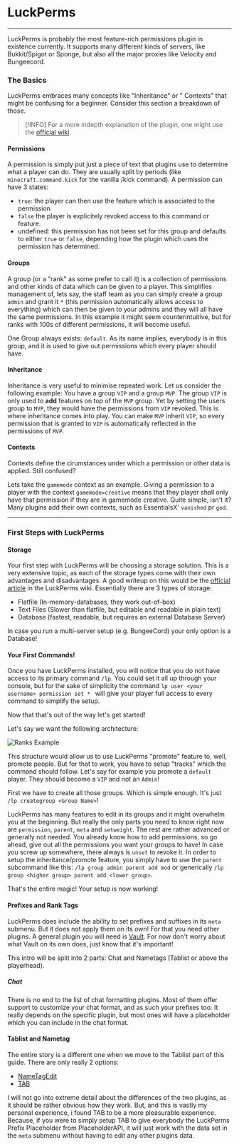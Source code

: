 # LuckPerms
---
LuckPerms is probably the most feature-rich permissions plugin in existence currently. It supports many different kinds of servers, like Bukkit/Spigot or Sponge, but also all the major proxies like Velocity and Bungeecord.

### The Basics 
LuckPerms embraces many concepts like "Inheritance" or " Contexts" that might be confusing for a beginner. Consider this section a breakdown of those.
> [!INFO]
> For a more indepth explanation of the plugin, one might use the [official wiki](https://luckperms.net/wiki).
#### Permissions
A permission is simply put just a piece of text that plugins use to determine what a player can do. They are usually split by periods (like `minecraft.command.kick` for the vanilla /kick command). A permission can have 3 states: 
* `true`: the player can then use the feature which is associated to the permission
* `false` the player is explicitely revoked access to this command or feature.
* undefined: this permission has not been set for this group and defaults to either `true` or `false`, depending how the plugin which uses the permission has determined.
#### Groups
A group (or a "rank" as some prefer to call it) is a collection of permissions and other kinds of data which can be given to a player. This simplifies management of, lets say, the staff team as you can simply create a group `admin` and grant it `*` (this permission automatically allows access to everything) which can then be given to your admins and they will all have the same permissions. In this example it might seem counterintuitive, but for ranks with 100s of different permissions, it will become useful. 

One Group always exists: `default`. As its name implies, everybody is in this group, and it is used to give out permissions which every player should have.  
#### Inheritance
Inheritance is very useful to minimise repeated work. Let us consider the following example:
You have a group `VIP` and a group `MVP`. The group `VIP` is only used to **add** features on top of the `MVP` group. Yet by setting the users group to `MVP`, they would have the permissions from `VIP` revoked. This is where inheritance comes into play. You can make `MVP` inherit `VIP`, so every permission that is granted to `VIP` is automatically reflected in the permissions of `MVP`.
#### Contexts
Contexts define the cirumstances under which a permission or other data is applied. Still confused? 

Lets take the `gamemode` context as an example. Giving a permission to a player with the context `gamemode=creative` means that they player shall only have that permission if they are in gamemode creative. Quite simple, isn't it? Many plugins add their own contexts, such as EssentialsX' `vanished` pr `god`.  

---
### First Steps with LuckPerms

#### Storage

Your first step with LuckPerms will be choosing a storage solution. This is a very extensive topic, as each of the storage types come with their own advantages and disadvantages. 
A good writeup on this would be the [official article](https://luckperms.net/wiki/Storage-types) in the LuckPerms wiki. Essentially there are 3 types of storage:
* Flatfile (In-memory-databases, they work out-of-box)
* Text Files (Slower than flatfile, but editable and readable in plain text)
* Database (fastest, readable, but requires an external Database Server)

In case you run a multi-server setup (e.g. BungeeCord) your only option is a Database!

#### Your First Commands!
Once you have LuckPerms installed, you will notice that you do not have access to its primary command `/lp`. You could set it all up through your console, but for the sake of simplicity the command `lp user <your username> permission set * ` will give your player full access to every command to simplify the setup. 

Now that that's out of the way let's get started! 

Let's say we want the following architecture: 

![Ranks Example](/static/plugins/luckperms/example_ranks.svg)

This structure would allow us to use LuckPerms "promote" feature to, well, promote people. But for that to work, you have to setup "tracks" which the command should follow. Let's say for example you promote a `default` player. They should become a `VIP` and not an `Admin`!

First we have to create all those groups. Which is simple enough. It's just `/lp creategroup <Group Name>`!

LuckPerms has many features to edit in its groups and it might overwhelm you at the beginning. But really the only parts you need to know right now are `permission`, `parent`, `meta` and `setweight`. The rest are rather advanced or generally not needed. You already know how to add permissions, so go ahead, give out all the permissions you want your groups to have! In case you screw up somewhere, there always is `unset` to revoke it. 
In order to setup the inheritance/promote feature, you simply have to use the `parent` subcommand like this: `/lp group admin parent add mod` or generically `/lp group <higher group> parent add <lower group>`.  

That's the entire magic! Your setup is now working!

#### Prefixes and Rank Tags

LuckPerms does include the ability to set prefixes and suffixes in its `meta` submenu. But it does not apply them on its own! For that you need other plugins. A general plugin you will need is [Vault](https://dev.bukkit.org/projects/vault). For now don't worry about what Vault on its own does, just know that it's important!

 This intro will be split into 2 parts: Chat and Nametags (Tablist or above the playerhead).
##### Chat
There is no end to the list of chat formatting plugins. Most of them offer support to customize your chat format, and as such your prefixes too. It really depends on the specific plugin, but most ones will have a placeholder which you can include in the chat format. 
#### Tablist and Nametag
The entire story is a different one when we move to the Tablist part of this guide. There are only really 2 options:
* [NameTagEdit](https://www.spigotmc.org/resources/nametagedit.3836/)
* [TAB](https://github.com/NEZNAMY/TAB)

I will not go into extreme detail about the differences of the two plugins, as it should be rather obvious how they work. But, and this is vastly my personal experience, i found TAB to be a more pleasurable experience. Because, if you were to simply setup TAB to give everybody the LuckPerms Prefix Placeholder from PlaceholderAPI, it will just work with the data set in the `meta` submenu without having to edit any other plugins data.
